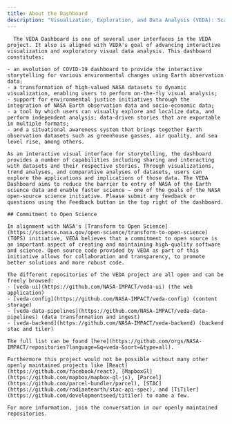 ```yaml
---
title: About the Dashboard
description: "Visualization, Exploration, and Data Analysis (VEDA): Scalable and Interactive System for Science Data."
---
```


<Block>
  <Prose>

      The VEDA Dashboard is one of several user interfaces in the VEDA project. It also is aligned with VEDA's goal of advancing interactive visualization and exploratory visual data analysis. This dashboard constitutes:

    - an evolution of COVID-19 dashboard to provide the interactive storytelling for various environmental changes using Earth observation data;
    - a transformation of high-valued NASA datasets to dynamic visualization, enabling users to perform on-the-fly visual analysis;
    - support for environmental justice initiatives through the integration of NASA Earth observation data and socio-economic data;
    - a tool by which users can visually explore and localize data, and perform independent analysis; data-driven stories that are exportable in multiple formats;
    - and a situational awareness system that brings together Earth observation datasets such as greenhouse gasses, air quality, and sea level rise, among others.

    As an interactive visual interface for storytelling, the dashboard provides a number of capabilities including sharing and interacting with datasets and their respective stories. Through visualizations, trend analyses, and comparative analyses of datasets, users can explore the applications and implications of those data. The VEDA Dashboard aims to reduce the barrier to entry of NASA of the Earth science data and enable faster science – one of the goals of the NASA open-source science initiative. Please submit any feedback or questions using the Feedback button in the top right of the dashboard.

    ## Commitment to Open Science

    In alignment with NASA's [Transform to Open Science](https://science.nasa.gov/open-science/transform-to-open-science) (TOPS) initiative, VEDA believes that a commitment to open source is an important aspect of creating and maintaining high-quality software and science. Open source code provided by VEDA as part of this initiative allows for collaboration and transparency, to promote better solutions and more robust code.

    The different repositories of the VEDA project are all open and can be freely browsed:
    - [veda-ui](https://github.com/NASA-IMPACT/veda-ui) (the web application)
    - [veda-config](https://github.com/NASA-IMPACT/veda-config) (content storage)
    - [veda-data-pipelines](https://github.com/NASA-IMPACT/veda-data-pipelines) (data transformation and ingest)
    - [veda-backend](https://github.com/NASA-IMPACT/veda-backend) (backend stac and tiler)
    
    The full list can be found [here](https://github.com/orgs/NASA-IMPACT/repositories?language=&q=veda-&sort=&type=all).
    
    Furthermore this project would not be possible without many other openly maintained projects like [React](https://github.com/facebook/react), [MapboxGl](https://github.com/mapbox/mapbox-gl-js), [Parcel](https://github.com/parcel-bundler/parcel), [STAC](https://github.com/radiantearth/stac-api-spec), and [TiTiler](https://github.com/developmentseed/titiler) to name a few.

    For more information, join the conversation in our openly maintained repositories.

  </Prose>
</Block>
